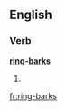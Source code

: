 ==English==

===Verb===
'''[[ring]]-[[barks]]'''

# {{third-person singular of|ring-bark}}

[[fr:ring-barks]]